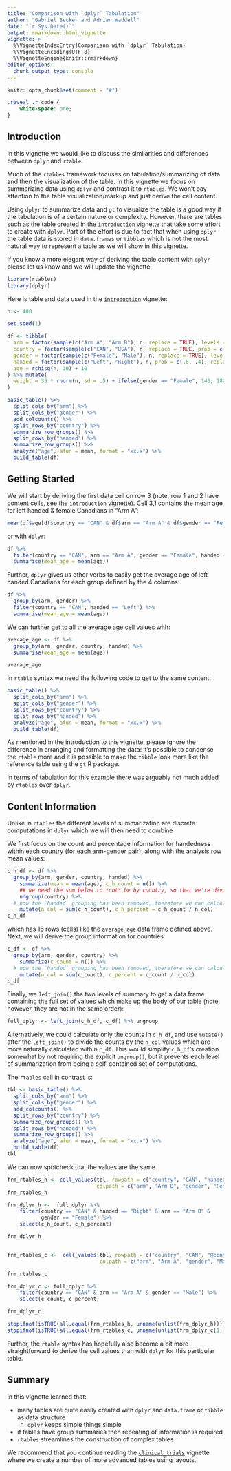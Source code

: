 ```yaml
---
title: "Comparison with `dplyr` Tabulation"
author: "Gabriel Becker and Adrian Waddell"
date: "`r Sys.Date()`"
output: rmarkdown::html_vignette
vignette: >
  %\VignetteIndexEntry{Comparison with `dplyr` Tabulation}
  %\VignetteEncoding{UTF-8}
  %\VignetteEngine{knitr::rmarkdown}
editor_options: 
  chunk_output_type: console
---
```




```r
knitr::opts_chunk$set(comment = "#")
```

```css
.reveal .r code {
    white-space: pre;
}
```

## Introduction

In this vignette we would like to discuss the similarities and differences between `dplyr` and `rtable`.

Much of the `rtables` framework focuses on tabulation/summarizing of data and then the visualization of the table. In this vignette we focus on summarizing data using `dplyr` and contrast it to `rtables`. We won't pay attention to the table visualization/markup and just derive the cell content.

Using `dplyr` to summarize data and `gt` to visualize the table is a good way if the tabulation is of a certain nature or complexity. However, there are tables such as the table created in the [`introduction`](https://roche.github.io/rtables/articles/introduction.html) vignette that take some effort to create with `dplyr`. Part of the effort is due to fact that when using `dplyr` the table data is stored in `data.frame`s or `tibble`s which is not the most natural way to represent a table as we will show in this vignette.

If you know a more elegant way of deriving the table content with `dplyr` please let us know and we will update the vignette.


```r
library(rtables)
library(dplyr)
```

Here is table and data used in the [`introduction`](https://roche.github.io/rtables/articles/introduction.html) vignette:

```r
n <- 400

set.seed(1)

df <- tibble(
  arm = factor(sample(c("Arm A", "Arm B"), n, replace = TRUE), levels = c("Arm A", "Arm B")),
  country = factor(sample(c("CAN", "USA"), n, replace = TRUE, prob = c(.55, .45)), levels = c("CAN", "USA")),
  gender = factor(sample(c("Female", "Male"), n, replace = TRUE), levels = c("Female", "Male")),
  handed = factor(sample(c("Left", "Right"), n, prob = c(.6, .4), replace = TRUE), levels = c("Left", "Right")),
  age = rchisq(n, 30) + 10
) %>% mutate(
  weight = 35 * rnorm(n, sd = .5) + ifelse(gender == "Female", 140, 180)
)

basic_table() %>%
  split_cols_by("arm") %>%
  split_cols_by("gender") %>%
  add_colcounts() %>%
  split_rows_by("country") %>%
  summarize_row_groups() %>%
  split_rows_by("handed") %>%
  summarize_row_groups() %>%
  analyze("age", afun = mean, format = "xx.x") %>%
  build_table(df)
```


## Getting Started

We will start by deriving the first data cell on row 3 (note, row 1 and 2 have content cells, see the [`introduction`](https://roche.github.io/rtables/articles/introduction.html) vignette). Cell 3,1 contains the mean age for left handed & female Canadians in "Arm A":


```r
mean(df$age[df$country == "CAN" & df$arm == "Arm A" & df$gender == "Female" & df$handed == "Left"])
```

or with `dplyr`:

```r
df %>%
  filter(country == "CAN", arm == "Arm A", gender == "Female", handed == "Left") %>%
  summarise(mean_age = mean(age))
```

Further, `dplyr` gives us other verbs to easily get the average age of left handed Canadians for each group defined by the 4 columns:

```r
df %>%
  group_by(arm, gender) %>%
  filter(country == "CAN", handed == "Left") %>%
  summarise(mean_age = mean(age))
```

We can further get to all the average age cell values with:

```r
average_age <- df %>%
  group_by(arm, gender, country, handed) %>%
  summarise(mean_age = mean(age))

average_age
```

In `rtable` syntax we need the following code to get to the same content:

```r
basic_table() %>%
  split_cols_by("arm") %>%
  split_cols_by("gender") %>%
  split_rows_by("country") %>%
  split_rows_by("handed") %>%
  analyze("age", afun = mean, format = "xx.x") %>%
  build_table(df)
```

As mentioned in the introduction to this vignette, please ignore the difference in arranging and formatting the data: it's possible to condense the `rtable` more and it is possible to make the `tibble` look more like the reference table using the `gt` R package. 

In terms of tabulation for this example there was arguably not much added by `rtables` over `dplyr`.

## Content Information
Unlike in `rtables` the different levels of summarization are discrete computations in `dplyr` which we will then need to combine

We first focus on the count and percentage information for handedness within each country (for each arm-gender pair), along with the analysis row mean values:


```r
c_h_df <- df %>%
  group_by(arm, gender, country, handed) %>%
    summarize(mean = mean(age), c_h_count = n()) %>%
    ## we need the sum below to *not* be by country, so that we're dividing by the column counts
    ungroup(country) %>%
  # now the `handed` grouping has been removed, therefore we can calculate percent now:
    mutate(n_col = sum(c_h_count), c_h_percent = c_h_count / n_col)
c_h_df
```

which has 16 rows (cells) like the `average_age` data frame defined above. Next, we will derive the group information for countries:

```r
c_df <- df %>%
  group_by(arm, gender, country) %>%
    summarize(c_count = n()) %>%
  # now the `handed` grouping has been removed, therefore we can calculate percent now:
    mutate(n_col = sum(c_count), c_percent = c_count / n_col)
c_df
```

Finally, we `left_join()` the two levels of summary to get a data.frame containing the full
set of values which make up the body of our table (note, however, they are not in the same order):

```r
full_dplyr <- left_join(c_h_df, c_df) %>% ungroup
```

Alternatively, we could calculate only the counts in `c_h_df`, and use
`mutate()` after the `left_join()` to divide the counts by the `n_col`
values which are more naturally calculated within `c_df`. This would
simplify `c_h_df`'s creation somewhat by not requiring the explicit
`ungroup()`, but it prevents each level of summarization from being a
self-contained set of computations.


The `rtables` call in contrast is:

```r
tbl <- basic_table() %>%
  split_cols_by("arm") %>%
  split_cols_by("gender") %>%
  add_colcounts() %>%
  split_rows_by("country") %>%
  summarize_row_groups() %>%
  split_rows_by("handed") %>%
  summarize_row_groups() %>%
  analyze("age", afun = mean, format = "xx.x") %>%
  build_table(df)
tbl
```

We can now spotcheck that the values are the same

```r
frm_rtables_h <- cell_values(tbl, rowpath = c("country", "CAN", "handed", "Right", "@content"),
                             colpath = c("arm", "Arm B", "gender", "Female"))[[1]]
frm_rtables_h

frm_dplyr_h <-  full_dplyr %>%
    filter(country == "CAN" & handed == "Right" & arm == "Arm B" &
           gender == "Female") %>%
    select(c_h_count, c_h_percent)

frm_dplyr_h


frm_rtables_c <-  cell_values(tbl, rowpath = c("country", "CAN", "@content"),
                              colpath = c("arm", "Arm A", "gender", "Male"))[[1]]

frm_rtables_c

frm_dplyr_c <- full_dplyr %>%
    filter(country == "CAN" & arm == "Arm A" & gender == "Male") %>%
    select(c_count, c_percent)

frm_dplyr_c
```

```r
stopifnot(isTRUE(all.equal(frm_rtables_h, unname(unlist(frm_dplyr_h)))))
stopifnot(isTRUE(all.equal(frm_rtables_c, unname(unlist(frm_dplyr_c[1, ])))))
```

Further, the `rtable` syntax has hopefully also become a bit more straightforward to derive the cell values than with `dplyr` for this particular table.


## Summary

In this vignette learned that:

* many tables are quite easily created with `dplyr` and `data.frame` or `tibble` as data structure
  * `dplyr` keeps simple things simple
* if tables have group summaries then repeating of information is required
* `rtables` streamlines the construction of complex tables

We recommend that you continue reading the [`clinical_trials`](https://roche.github.io/rtables/articles/clinical_trials.html) vignette where we create a number of more advanced tables using layouts.
